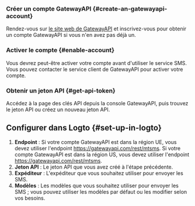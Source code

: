### Créer un compte GatewayAPI \{#create-an-gatewayapi-account}

Rendez-vous sur [le site web de GatewayAPI](https://www.gatewayapi.com/) et inscrivez-vous pour obtenir un compte GatewayAPI si vous n'en avez pas déjà un.

### Activer le compte \{#enable-account}

Vous devrez peut-être activer votre compte avant d'utiliser le service SMS. Vous pouvez contacter le service client de GatewayAPI pour activer votre compte.

### Obtenir un jeton API \{#get-api-token}

Accédez à la page des clés API depuis la console GatewayAPI, puis trouvez le jeton API ou créez un nouveau jeton API.

## Configurer dans Logto \{#set-up-in-logto}

1. **Endpoint** : Si votre compte GatewayAPI est dans la région UE, vous devez utiliser l'endpoint https://gatewayapi.com/rest/mtsms. Si votre compte GatewayAPI est dans la région US, vous devez utiliser l'endpoint https://gatewayapi.com/rest/mtsms.
2. **Jeton API** : Le jeton API que vous avez créé à l'étape précédente.
3. **Expéditeur** : L'expéditeur que vous souhaitez utiliser pour envoyer les SMS.
4. **Modèles** : Les modèles que vous souhaitez utiliser pour envoyer les SMS ; vous pouvez utiliser les modèles par défaut ou les modifier selon vos besoins.
